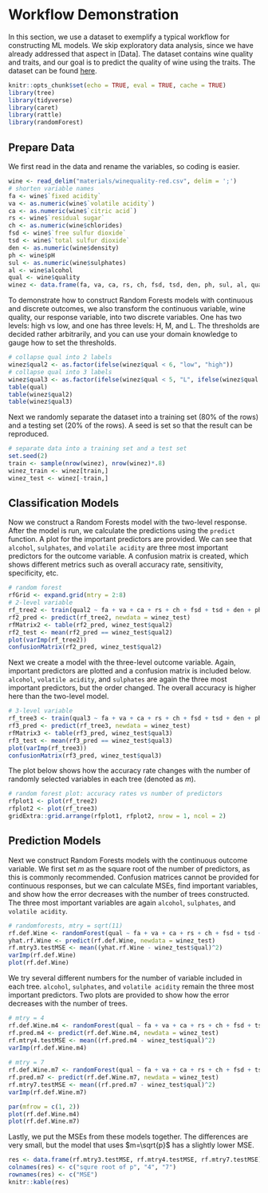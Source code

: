 # Workflow Demonstration 

In this section, we use a dataset to exemplify a typical workflow for constructing ML models. We skip exploratory data analysis, since we have already addressed that aspect in [Data]. The dataset contains wine quality and traits, and our goal is to predict the quality of wine using the traits. The dataset can be found [here](https://www.kaggle.com/datasets/yasserh/wine-quality-dataset).  
 

```r
knitr::opts_chunk$set(echo = TRUE, eval = TRUE, cache = TRUE)
library(tree)
library(tidyverse)
library(caret)
library(rattle)
library(randomForest)
```

## Prepare Data  

We first read in the data and rename the variables, so coding is easier. 

```r
wine <- read_delim("materials/winequality-red.csv", delim = ';')
# shorten variable names
fa <- wine$`fixed acidity`
va <- as.numeric(wine$`volatile acidity`)
ca <- as.numeric(wine$`citric acid`)
rs <- wine$`residual sugar`
ch <- as.numeric(wine$chlorides)
fsd <- wine$`free sulfur dioxide`
tsd <- wine$`total sulfur dioxide`
den <- as.numeric(wine$density)
ph <- wine$pH
sul <- as.numeric(wine$sulphates)
al <- wine$alcohol
qual <- wine$quality
winez <- data.frame(fa, va, ca, rs, ch, fsd, tsd, den, ph, sul, al, qual)
```

To demonstrate how to construct Random Forests models with continuous and discrete outcomes, we also transform the continuous variable, wine quality, our response variable, into two discrete variables. One has two levels: high vs low, and one has three levels: H, M, and L. The thresholds are decided rather arbitrarily, and you can use your domain knowledge to gauge how to set the thresholds. 

```r
# collapse qual into 2 labels
winez$qual2 <- as.factor(ifelse(winez$qual < 6, "low", "high"))
# collapse qual into 3 labels
winez$qual3 <- as.factor(ifelse(winez$qual < 5, "L", ifelse(winez$qual < 7, "M", "H")))
table(qual)
table(winez$qual2)
table(winez$qual3)
```

Next we randomly separate the dataset into a training set (80% of the rows) and a testing set (20% of the rows). A seed is set so that the result can be reproduced. 

```r
# separate data into a training set and a test set 
set.seed(2)
train <- sample(nrow(winez), nrow(winez)*.8)
winez_train <- winez[train,]
winez_test <- winez[-train,]
```

## Classification Models  

Now we construct a Random Forests model with the two-level response. After the model is run, we calculate the predictions using the `predict` function. A plot for the important predictors are provided. We can see that `alcohol`, `sulphates`, and `volatile acidity` are three most important predictors for the outcome variable. A confusion matrix is created, which shows different metrics such as overall accuracy rate, sensitivity, specificity, etc.  

```r
# random forest
rfGrid <- expand.grid(mtry = 2:8)
# 2-level variable
rf_tree2 <- train(qual2 ~ fa + va + ca + rs + ch + fsd + tsd + den + ph + sul + al, data = winez_train, method = "rf", preProcess = c("center", "scale"), trControl = trainControl(method = "cv", number = 10), tuneGrid = rfGrid)
rf2_pred <- predict(rf_tree2, newdata = winez_test)
rfMatrix2 <- table(rf2_pred, winez_test$qual2)
rf2_test <- mean(rf2_pred == winez_test$qual2)
plot(varImp(rf_tree2))
confusionMatrix(rf2_pred, winez_test$qual2)
```

Next we create a model with the three-level outcome variable. Again, important predictors are plotted and a confusion matrix is included below. `alcohol`, `volatile acidity`, and `sulphates` are again the three most important predictors, but the order changed. The overall accuracy is higher here than the two-level model. 

```r
# 3-level variable
rf_tree3 <- train(qual3 ~ fa + va + ca + rs + ch + fsd + tsd + den + ph + sul + al, data = winez_train, method = "rf", preProcess = c("center", "scale"), trControl = trainControl(method = "cv", number = 10), tuneGrid = rfGrid)
rf3_pred <- predict(rf_tree3, newdata = winez_test)
rfMatrix3 <- table(rf3_pred, winez_test$qual3)
rf3_test <- mean(rf3_pred == winez_test$qual3)
plot(varImp(rf_tree3))
confusionMatrix(rf3_pred, winez_test$qual3)
```

The plot below shows how the accuracy rate changes with the number of randomly selected variables in each tree (denoted as $m$).  

```r
# random forest plot: accuracy rates vs number of predictors
rfplot1 <- plot(rf_tree2)
rfplot2 <- plot(rf_tree3)
gridExtra::grid.arrange(rfplot1, rfplot2, nrow = 1, ncol = 2)
```

## Prediction Models  

Next we construct Random Forests models with the continuous outcome variable. We first set $m$ as the square root of the number of predictors, as this is commonly recommended. Confusion matrices cannot be provided for continuous responses, but we can calculate MSEs, find important variables, and show how the error decreases with the number of trees constructed. The three most important variables are again `alcohol`, `sulphates`, and `volatile acidity`. 

```r
# randomforests, mtry = sqrt(11)
rf.def.Wine <- randomForest(qual ~ fa + va + ca + rs + ch + fsd + tsd + den + ph + sul + al, data = winez_train, importance = TRUE)
yhat.rf.Wine <- predict(rf.def.Wine, newdata = winez_test)
rf.mtry3.testMSE <- mean((yhat.rf.Wine - winez_test$qual)^2)
varImp(rf.def.Wine)
plot(rf.def.Wine)
```

We try several different numbers for the number of variable included in each tree. `alcohol`, `sulphates`, and `volatile acidity` remain the three most important predictors. Two plots are provided to show how the error decreases with the number of trees.    

```r
# mtry = 4
rf.def.Wine.m4 <- randomForest(qual ~ fa + va + ca + rs + ch + fsd + tsd + den + ph + sul + al, data = winez_train, mtry = 4, importance = TRUE)
rf.pred.m4 <- predict(rf.def.Wine.m4, newdata = winez_test)
rf.mtry4.testMSE <- mean((rf.pred.m4 - winez_test$qual)^2)
varImp(rf.def.Wine.m4)
      
# mtry = 7
rf.def.Wine.m7 <- randomForest(qual ~ fa + va + ca + rs + ch + fsd + tsd + den + ph + sul + al, data = winez_train, mtry = 7, importance = TRUE)
rf.pred.m7 <- predict(rf.def.Wine.m7, newdata = winez_test)
rf.mtry7.testMSE <- mean((rf.pred.m7 - winez_test$qual)^2)
varImp(rf.def.Wine.m7)

par(mfrow = c(1, 2))
plot(rf.def.Wine.m4)
plot(rf.def.Wine.m7)

```

Lastly, we put the MSEs from these models together. The differences are very small, but the model that uses $m=\sqrt{p}$ has a slightly lower MSE. 

```r
res <- data.frame(rf.mtry3.testMSE, rf.mtry4.testMSE, rf.mtry7.testMSE)
colnames(res) <- c("squre root of p", "4", "7")
rownames(res) <- c("MSE")
knitr::kable(res)
```

